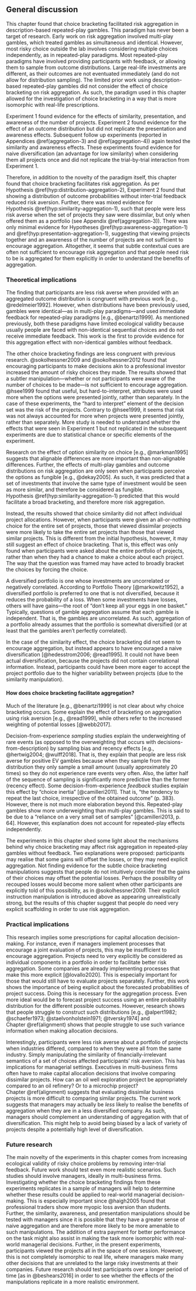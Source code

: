 ## General discussion

This chapter found that choice bracketing facilitated risk aggregation in
description-based repeated-play gambles. This paradigm has never been a target
of research. Early work on risk aggregation involved multi-play gambles, which
treated gambles as simultaneous and identical. However, most risky choice
outside the lab involves considering multiple choices independently, as in
repeated-play paradigms. Most repeated-play paradigms have involved providing
participants with feedback, or allowing them to sample from outcome
distributions. Large real-life investments are different, as their outcomes are
not eventuated immediately (and do not allow for distribution sampling). The
limited prior work using description-based repeated-play gambles did not
consider the effect of choice bracketing on risk aggregation. As such, the
paradigm used in this chapter allowed for the investigation of choice bracketing
in a way that is more isomorphic with real-life prescriptions.

Experiment 1 found evidence for the effects of similarity, presentation, and
awareness of the number of projects. Experiment 2 found evidence for the effect
of an outcome distribution but did not replicate the presentation and awareness
effects. Subsequent follow up experiments (reported in
Appendices \@ref(aggregation-3) and \@ref(aggregation-4)) again tested the
similarity and awareness effects. These experiments found evidence for naive
diversification (an advantage for low similarity) when considering them all
projects once and did not replicate the trial-by-trial interaction from
Experiment 1.

Therefore, in addition to the novelty of the paradigm itself, this chapter found
that choice bracketing facilitates risk aggregation. As per
Hypothesis \@ref(hyp:distribution-aggregation-2), Experiment 2 found that
showing a distribution of outcome probabilities without inter-trial feedback
reduced risk aversion. Further, there was mixed evidence for
Hypothesis \@ref(hyp:similarity-aggregation-1), such that people were less risk
averse when the set of projects they saw were dissimilar, but only when offered
them as a portfolio (see Appendix \@ref(aggregation-3)). There was only minimal
evidence for Hypotheses \@ref(hyp:awareness-aggregation-1)
and \@ref(hyp:presentation-aggregation-1), suggesting that viewing projects
together and an awareness of the number of projects are not sufficient to
encourage aggregation. Altogether, it seems that subtle contextual cues are
often not sufficient to encourage risk aggregation and that people need risk to
be is aggregated for them explicitly in order to understand the benefits of
aggregation.

### Theoretical implications

The finding that participants are less risk averse when provided with an
aggregated outcome distribution is congruent with previous work [e.g.,
@redelmeier1992]. However, when distributions have been previously used, gambles
were identical---as in multi-play paradigms---and used immediate feedback for
repeated-play paradigms [e.g., @benartzi1999]. As mentioned previously, both
these paradigms have limited ecological validity because usually people are
faced with non-identical sequential choices and do not receive immediate
feedback. This work is the first to provide evidence for this aggregation effect
with non-identical gambles without feedback.

The other choice bracketing findings are less congruent with previous research.
@sokolhessner2009 and @sokolhessner2012 found that encouraging participants to
make decisions akin to a professional investor increased the amount of risky
choices they made. The results showed that a subtler manipulation---whether or
not participants were aware of the number of choices to be made---is not
sufficient to encourage aggregation. @hsee1999 found that useful, but
hard-to-interpret, attributes were used more when the options were presented
jointly, rather than separately. In the case of these experiments, the "hard to
interpret" element of the decision set was the risk of the projects. Contrary to
@hsee1999, it seems that risk was not always accounted for more when projects
were presented jointly, rather than separately. More study is needed to
understand whether the effects that were seen in Experiment 1 but not replicated
in the subsequent experiments are due to statistical chance or specific elements
of the experiment.

Research on the effect of option similarity on choice [e.g., @markman1995]
suggests that alignable differences are more important than non-alignable
differences. Further, the effects of multi-play gambles and outcome
distributions on risk aggregation are only seen when participants perceive the
options as fungible [e.g., @dekay2005]. As such, it was predicted that a set of
investments that involve the same type of investment would be seen as more
similar, and therefore be considered as fungible.
Hypothesis \@ref(hyp:similarity-aggregation-1) predicted that this would
facilitate a broad bracketing, and therefore more risk aggregation.

Instead, the results showed that choice similarity did not affect individual
project allocations. However, when participants were given an all-or-nothing
choice for the entire set of projects, those that viewed dissimilar projects
were more likely to take the entire set projects than those that viewed similar
projects. This is different from the initial hypothesis, however, it may still
suggest an effect of choice bracketing. That is, this effect was only found when
participants were asked about the entire portfolio of projects, rather than when
they had a chance to make a choice about each project. The way that the question
was framed may have acted to broadly bracket the choices by forcing the choice.

A diversified portfolio is one whose investments are uncorrelated or negatively
correlated. According to Portfolio Theory [@markowitz1952], a diversified
portfolio is preferred to one that is not diversified, because it reduces the
probability of a loss. When some investments have losses, others will have
gains---the root of "don't keep all your eggs in one basket." Typically,
questions of gamble aggregation assume that each gamble is independent. That is,
the gambles are uncorrelated. As such, aggregation of a portfolio already
assumes that the portfolio is somewhat diversified (or at least that the gambles
aren't perfectly correlated).

In the case of the similarity effect, the choice bracketing did not seem to
encourage aggregation, but instead appears to have encouraged a naive
diversification [@hedesstrom2006; @read1995]. It could not have been actual
diversification, because the projects did not contain correlational information.
Instead, participants could have been more eager to accept the project portfolio
due to the higher variability between projects (due to the similarity
manipulation).

#### How does choice bracketing facilitate aggregation?

Much of the literature [e.g., @benartzi1999] is not clear about why choice
bracketing occurs. Some explain the effect of bracketing on aggregation using
risk aversion [e.g., @read1999], while others refer to the increased weighting
of potential losses [@webb2017].

Decision-from-experience *sampling* studies explain the underweighting of rare
events (as opposed to the overweighting that occurs with
decisions-from-description) by sampling bias and recency effects [e.g.,
@hertwig2004; @wulff2018]. That is, they explain that people are less risk
averse for positive EV gambles because when they sample from the distribution
they only sample a small amount (usually approximately 20 times) so they do not
experience rare events very often. Also, the latter half of the sequence of
sampling is significantly more predictive than the former (recency effect). Some
decision-from-experience *feedback* studies explain this effect by "choice
inertia" [@camilleri2011]. That is, "the tendency to repeat the last choice,
irrespective of the obtained outcome" (p. 383). However, there is not much more
elaboration beyond this. Repeated-play gambles show more underweighting than
multi-play gambles. This is said to be due to a "reliance on a very small set of
samples" [@camilleri2013, p. 64]. However, this explanation does not account for
repeated-play effects independently.

The experiments in this chapter shed some light about the mechanisms behind why
choice bracketing may affect risk aggregation in repeated-play gambles without
feedback. Two explanations were proposed: participants may realise that some
gains will offset the losses, or they may need explicit aggregation. Not finding
evidence for the subtle choice bracketing manipulations suggests that people do
not intuitively consider that the gains of their choices may offset the
potential losses. Perhaps the possibility of recouped losses would become more
salient when other participants are explicitly told of this possibility, as in
@sokolhessner2009. Their explicit instruction manipulation is introduced above
as appearing unrealistically strong, but the results of this chapter suggest
that people do need very explicit scaffolding in order to use risk aggregation.

### Practical implications

This research implies some prescriptions for capital allocation decision-making.
For instance, even if managers implement processes that encourage a joint
evaluation of projects, this may be insufficient to encourage aggregation.
Projects need to very explicitly be considered as individual components in a
portfolio in order to facilitate better risk aggregation. Some companies are
already implementing processes that make this more explicit [@lovallo2020]. This
is especially important for those that would still have to evaluate projects
separately. Further, this work shows the importance of being explicit about the
forecasted probabilities of project success. Doing this is necessary for the
aggregation process. Even more ideal would be to forecast project success using
an entire probability distribution for the different possible outcomes. However,
research shows that people struggle to construct such distributions [e.g.,
@alpert1982; @schaefer1973; @staelvonholstein1971; @tversky1974] and
Chapter \@ref(alignment) shows that people struggle to use such variance
information when making allocation decisions.

Interestingly, participants were less risk averse about a portfolio of projects
when industries differed, compared to when they were all from the same industry.
Simply manipulating the similarity of financially-irrelevant semantics of a set
of choices affected participants' risk aversion. This has implications for
managerial settings. Executives in multi-business firms often have to make
capital allocation decisions that involve comparing dissimilar projects. How can
an oil well exploration project be appropriately compared to an oil refinery? Or
to a microchip project? Chapter \@ref(alignment) suggests that evaluating
dissimilar business projects is more difficult to comparing similar projects.
The current work suggests that managers may actually be *less* likely to realise
the benefits of aggregation when they are in a less diversified company. As
such, managers should complement an understanding of aggregation with that of
diversification. This might help to avoid being biased by a lack of variety of
projects despite a potentially high level of diversification.

### Future research

The main novelty of the experiments in this chapter comes from increasing
ecological validity of risky choice problems by removing inter-trial feedback.
Future work should test even more realistic scenarios. Such studies should
involve managers, ideally in multi-business firms. Investigating whether the
choice bracketing findings from these experiments replicates in a sample of
managers will help to determine whether these results could be applied to
real-world managerial decision-making. This is especially important since
@haigh2005 found that professional traders show more myopic loss aversion than
students. Further, the similarity, awareness, and presentation manipulations
should be tested with managers since it is possible that they have a greater
sense of naive aggregation and are therefore more likely to be more amenable to
such manipulations. The addition of extra payment for better performance on the
task might also assist in making the task more isomorphic with real-world
managerial decisions. Further, in the present experiments, participants viewed
the projects all in the space of one session. However, this is not completely
isomorphic to real life, where managers make many other decisions that are
unrelated to the large risky investments at their companies. Future research
should test participants over a longer period of time [as in @beshears2016] in
order to see whether the effects of the manipulations replicate in a more
realistic environment.

\newpage

\printbibliography[segment=\therefsegment,heading=subbibintoc]

